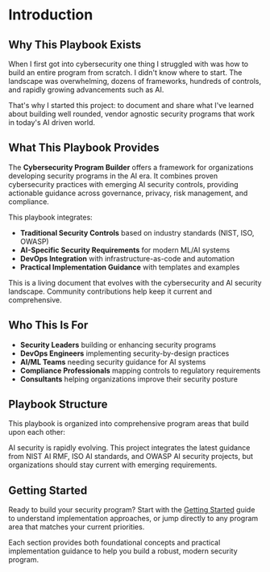 
# Introduction

## Why This Playbook Exists

When I first got into cybersecurity one thing I struggled with was how to build an entire program from scratch. I didn't know where to start. The landscape was overwhelming, dozens of frameworks, hundreds of controls, and rapidly growing advancements such as AI.

That's why I started this project: to document and share what I've learned about building well rounded, vendor agnostic security programs that work in today's AI driven world.

## What This Playbook Provides

The **Cybersecurity Program Builder** offers a framework for organizations developing security programs in the AI era. It combines proven cybersecurity practices with emerging AI security controls, providing actionable guidance across governance, privacy, risk management, and compliance.

This playbook integrates:
- **Traditional Security Controls** based on industry standards (NIST, ISO, OWASP)
- **AI-Specific Security Requirements** for modern ML/AI systems
- **DevOps Integration** with infrastructure-as-code and automation
- **Practical Implementation Guidance** with templates and examples

<Callout type="info">
This is a living document that evolves with the cybersecurity and AI security landscape. Community contributions help keep it current and comprehensive.
</Callout>

## Who This Is For

- **Security Leaders** building or enhancing security programs
- **DevOps Engineers** implementing security-by-design practices
- **AI/ML Teams** needing security guidance for AI systems
- **Compliance Professionals** mapping controls to regulatory requirements
- **Consultants** helping organizations improve their security posture

## Playbook Structure

This playbook is organized into comprehensive program areas that build upon each other:

<FileTree>
  <FileTree.Folder name="Getting Started" defaultOpen>
    <FileTree.File name="Quick Start Guide" />
    <FileTree.File name="Implementation Roadmap" />
  </FileTree.Folder>
  <FileTree.Folder name="Foundation Programs" defaultOpen>
    <FileTree.File name="Governance Program" />
    <FileTree.File name="Privacy Program" />
    <FileTree.File name="Risk Management Program" />
  </FileTree.Folder>
  <FileTree.Folder name="Security Programs" defaultOpen>
    <FileTree.File name="Security Program" />
    <FileTree.File name="Security Measurement Program" />
    <FileTree.File name="Vulnerability & Patch Management" />
    <FileTree.File name="Security Architecture" />
  </FileTree.Folder>
  <FileTree.Folder name="Operations Programs" defaultOpen>
    <FileTree.File name="Incident Management Program" />
    <FileTree.File name="Disaster Recovery & BCP" />
    <FileTree.File name="Vendor & Third-Party Risk Program" />
  </FileTree.Folder>
  <FileTree.Folder name="People Programs" defaultOpen>
    <FileTree.File name="Security Awareness & Training" />
  </FileTree.Folder>
  <FileTree.Folder name="AI-Specific Programs" defaultOpen>
    <FileTree.File name="AI Model Lifecycle Management" />
    <FileTree.File name="Data Management for AI" />
    <FileTree.File name="AI Compliance & Regulatory" />
  </FileTree.Folder>
</FileTree>


<Callout type="warning">
AI security is rapidly evolving. This project integrates the latest guidance from NIST AI RMF, ISO AI standards, and OWASP AI security projects, but organizations should stay current with emerging requirements.
</Callout>

## Getting Started

Ready to build your security program? Start with the [Getting Started](/docs/getting-started) guide to understand implementation approaches, or jump directly to any program area that matches your current priorities.

Each section provides both foundational concepts and practical implementation guidance to help you build a robust, modern security program.